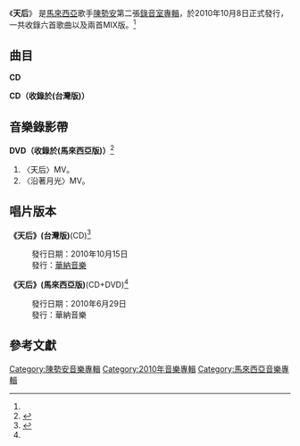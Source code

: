 {{Infobox Album
| Name  = 天后
| Type  = 專輯
| Cover  = 
| Artist  = [[陳勢安|陳勢安]]
| Released   = 2010年10月8日<ref name=hitFm>{{cite web|title=陳勢安/天后|url=http://www.hitoradio.com/newweb/12190album|publisher=Hit Fm|accessdate=2014-09-24|language=zh-hant}}</ref>
| Recorded  =
| Genre = [[華語流行音樂|華語流行音樂]]
| Length = 29:19
| Label = [[華納音樂|華納音樂]]<ref name=hitFm />
| Producer =
| Last album = -
| This album = '''天后'''<br />(2010年)
| Next album = [[再愛一遍·天后陳勢安|再愛一遍·天后陳勢安]]<br />(2011年)
}}
《'''天后'''》 是[[馬來西亞|馬來西亞]]歌手[[陳勢安|陳勢安]]第二張[[錄音室專輯|錄音室專輯]]，於2010年10月8日正式發行，一共收錄六首歌曲以及兩首MIX版。<ref name=hitFm />

==曲目==
'''CD'''
{{Tracklist
| title1 = Love Is
| music1 = [[陳穎見|陳穎見]]
| lyrics1 = 陳穎見
| arranger1 = 
| producer1 = 
| longnote1 = 
| length1 = 0:48

| title2 = 天后
| music2 = [[彭學斌|彭學斌]]
| lyrics2 = 彭學斌
| arranger2 = [[黃賈傑|黃賈傑]]
| producer2 = 
| longnote2 = 首波主打<br />韓劇《[[富翁的誕生|富翁的誕生]]》片尾曲<br />《[[同伊|同伊]]》片頭曲
| length2 = 4:50

| title3 = 沿著月光
| music3 = [[劉永輝|劉永輝]]
| lyrics3 = 劉永輝<br />[[林蔚利|林蔚利]]
| arranger3 = 劉永輝
| producer3 = 
| longnote3 = 第二主打
| length3 = 4:21

| title4 = 小幸福
| music4 = [[李俊傑|李俊傑]]
| lyrics4 = 李俊傑
| arranger4 = [[陳奕勤|陳奕勤]]
| producer4 = 
| longnote4 = 
| length4 = 4:16

| title5 = 故意
| note5 = Mike D Remi
| music5 = 李俊傑
| lyrics5 = 李俊傑
| arranger5 = 李俊傑
| producer5 = 
| longnote5 = 
| length5 = 3:42

| title6 = 愛不愛
| note6 = Mike D's Twiz-Mix
| music6 = 陳穎見
| lyrics6 = 陳穎見
| arranger6 = 陳穎見
| producer6 = 
| longnote6 = 
| length6 = 3:50

| total_length = 21:47
}}

'''CD（收錄於(台灣版)）'''
{{Tracklist
| title1 = 故意
| music1 = 李俊傑
| lyrics1 = 李俊傑
| arranger1 = 李俊傑
| producer1 = 
| longnote1 = 
| length1 = 3:42

| title2 = 愛不愛
| music2 = 陳穎見
| lyrics2 = 陳穎見
| arranger2 = 陳穎見
| producer2 = 
| longnote2 = 
| length2 = 3:50

| total_length = 7:32
}}

==音樂錄影帶==
'''DVD（收錄於(馬來西亞版)）'''<ref name=yesasia1>{{cite web|title=天后 (CD+DVD) (馬來西亞版) - 陳勢安|url=http://www.yesasia.com/global/%E5%A4%A9%E5%90%8E-cd-dvd-%E9%A6%AC%E4%BE%86%E8%A5%BF%E4%BA%9E%E7%89%88/1022897440-0-0-0-zh_TW/info.html|publisher=YESASIA|accessdate=2014-09-24|language=zh-hant|archive-date=2016-03-04|archive-url=https://web.archive.org/web/20160304111019/http://www.yesasia.com/global/%E5%A4%A9%E5%90%8E-cd-dvd-%E9%A6%AC%E4%BE%86%E8%A5%BF%E4%BA%9E%E7%89%88/1022897440-0-0-0-zh_TW/info.html|dead-url=no}}</ref>
#〈天后〉MV。
#〈沿著月光〉MV。

==唱片版本==
{{col-begin}}
{{col-2}}
'''《天后》(台灣版)'''(CD)<ref>{{cite web|title=天后 - 陳勢安|url=http://www.yesasia.com/global/%E5%A4%A9%E5%90%8E/1023560847-0-0-0-zh_TW/info.html|publisher=YESASIA|accessdate=2014-09-24|language=zh-hant|archive-date=2016-03-04|archive-url=https://web.archive.org/web/20160304120846/http://www.yesasia.com/global/%E5%A4%A9%E5%90%8E/1023560847-0-0-0-zh_TW/info.html|dead-url=no}}</ref>
:發行日期：2010年10月15日
:發行：[[華納音樂|華納音樂]]
{{col-2}}
'''《天后》(馬來西亞版)'''(CD+DVD)<ref name=yesasia1 />
:發行日期：2010年6月29日
:發行：華納音樂
{{col-end}}

==參考文獻==
<references/>

[[Category:陳勢安音樂專輯|Category:陳勢安音樂專輯]]
[[Category:2010年音樂專輯|Category:2010年音樂專輯]]
[[Category:馬來西亞音樂專輯|Category:馬來西亞音樂專輯]]